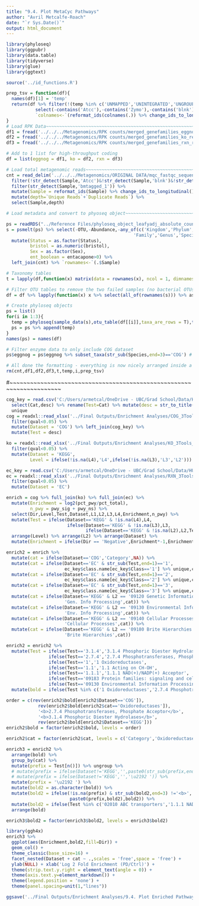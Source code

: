 ```yaml
---
title: "9.4. Plot MetaCyc Pathways"
author: "Avril Metcalfe-Roach"
date: "`r Sys.Date()`"
output: html_document
---
```


```r
library(phyloseq)
library(ggpubr)
library(data.table)
library(tidyverse)
library(glue)
library(ggtext)

source('../id_functions.R')

prep_tsv = function(df){
  names(df)[1] = 'temp'
  return(df %>% filter(!(temp %in% c('UNMAPPED','UNINTEGRATED','UNGROUPED'))) %>% column_to_rownames('temp') %>%
           select(-contains('Atcc'),-contains('Zymo'),-contains('blnk')) %>%
           `colnames<-`(reformat_ids(colnames(.)) %>% change_ids_to_longitudinal()))
}
# Load RPK Data~~~~~~~~~~~~~~~~~~~~~~~~~~~~~~~~~~~~~~~~~~~~~~~~~~~~~~~~~~~~~~~
df1 = fread('../../../Metagenomics/RPK counts/merged_genefamilies_eggnog_renamed_unstratified.tsv') %>% prep_tsv()
df2 = fread('../../../Metagenomics/RPK counts/merged_genefamilies_ko_renamed_unstratified.tsv') %>% prep_tsv()
df3 = fread('../../../Metagenomics/RPK counts/merged_genefamilies_rxn_renamed_unstratified.tsv') %>% prep_tsv()

# Add to 1 list for high-throughput coding
df = list(eggnog = df1, ko = df2, rxn = df3)

# Load total metagenomic reads~~~~~~~~~~~~~~~~~~~~~~~~~~~~~~~~~~~~~~~~~~~~~~~
cnt = read_delim('../../../Metagenomics/ORIGINAL DATA/mqc_fastqc_sequence_counts_plot_1.txt') %>%
  filter(!str_detect(Sample,'Atcc')&!str_detect(Sample,'blnk')&!str_detect(Sample,'Zymo')) %>% 
  filter(str_detect(Sample,'bmtagged_1')) %>% 
  mutate(Sample = reformat_ids(Sample) %>% change_ids_to_longitudinal()) %>%
  mutate(depth=`Unique Reads`+`Duplicate Reads`) %>%
  select(Sample,depth)

# Load metadata and convert to phyoseq object~~~~~~~~~~~~~~~~~~~~~~~~~~~~~~~~~~~

ps = readRDS("../Reference Files/phyloseq_object_leafyadj_absolute_counts.rds")
s = psmelt(ps) %>% select(-OTU,-Abundance,-any_of(c('Kingdom','Phylum','Class','Order',
                                                'Family','Genus','Species'))) %>% unique() %>% 
  mutate(Status = as.factor(Status),
         bristol = as.numeric(bristol),
         Sex = as.factor(Sex),
         ent_boolean = entacapone>0) %>% 
  left_join(cnt) %>% `rownames<-`(.$Sample)

# Taxonomy tables
t = lapply(df,function(x) matrix(data = rownames(x), ncol = 1, dimnames = list(rownames(x),'Species')))

# Filter OTU tables to remove the two failed samples (no bacterial OTUs)
df = df %>% lapply(function(x) x %>% select(all_of(rownames(s))) %>% as.matrix)

# Create phyloseq objects
ps = list()
for(i in 1:3){
  temp = phyloseq(sample_data(s),otu_table(df[[i]],taxa_are_rows = T),tax_table(t[[i]]))
  ps = ps %>% append(temp)
}
names(ps) = names(df)

# Filter enzyme data to only include COG dataset
ps$eggnog = ps$eggnog %>% subset_taxa(str_sub(Species,end=3)=='COG') # COG only

# All done the formatting - everything is now nicely arranged inside a list of phyloseq objects!
rm(cnt,df1,df2,df3,t,temp,i,prep_tsv)
```

#\~\~\~\~\~\~\~\~\~\~\~\~\~\~\~\~\~\~\~\~\~\~\~\~\~\~\~\~\~\~\~\~\~\~\~\~\~\~\~\~\~\~\~\~\~\~\~\~\~\~\~\~\~\~\~\~\~\~\~\~\~\~\~\~\~\~\~\~\~

```r
cog_key = read.csv('C:/Users/armetcal/OneDrive - UBC/Grad School/Data/HUMAN COHORT/PD Functional Analysis/Reference Files/COG_key.csv') %>% 
  select(Cat,desc) %>% rename(Test=Cat) %>% mutate(desc = str_to_title(desc)) %>% 
  unique
cog = readxl::read_xlsx('../Final Outputs/Enrichment Analyses/COG_3Tools_COGonly.xlsx',sheet='All Results p<0.1') %>% 
  filter(qval<0.05) %>% 
  mutate(Dataset = 'COG') %>% left_join(cog_key) %>% 
  mutate(Test = desc)

ko = readxl::read_xlsx('../Final Outputs/Enrichment Analyses/KO_3Tools_allsig.xlsx',sheet='KEGG') %>% 
  filter(qval<0.05) %>% 
  mutate(Dataset = 'KEGG',
         Level = ifelse(!is.na(L4),'L4',ifelse(!is.na(L3),'L3','L2')))

ec_key = read.csv('C:/Users/armetcal/OneDrive - UBC/Grad School/Data/HUMAN COHORT/PD Functional Analysis/Reference Files/EC_key.csv')
ec = readxl::read_xlsx('../Final Outputs/Enrichment Analyses/RXN_3Tools.xlsx',sheet='All Results p<0.1') %>% 
  filter(qval<0.05) %>% 
  mutate(Dataset = 'EC')

enrich = cog %>% full_join(ko) %>% full_join(ec) %>% 
  mutate(Enrichment = log2(pct_pwy/pct_total),
         n_pwy = pwy_sig + pwy_ns) %>% 
  select(Dir,Level,Test,Dataset,L1,L2,L3,L4,Enrichment,n_pwy) %>% 
  mutate(Test = ifelse(Dataset=='KEGG' & !is.na(L4),L4,
                       ifelse(Dataset=='KEGG' & !is.na(L3),L3,
                              ifelse(Dataset=='KEGG' & !is.na(L2),L2,Test)))) %>% 
  arrange(Level) %>% arrange(L2) %>% arrange(Dataset) %>% 
  mutate(Enrichment = ifelse(Dir == 'Negative',Enrichment*-1,Enrichment))

```

```r
enrich2 = enrich %>% 
  mutate(cat = ifelse(Dataset=='COG','Category',NA)) %>% 
  mutate(cat = ifelse(Dataset=='EC' & str_sub(Test,end=1)=='1',
                      ec_key$class.name[ec_key$Class=='1'] %>% unique,cat)) %>% 
  mutate(cat = ifelse(Dataset=='EC' & str_sub(Test,end=1)=='2',
                      ec_key$class.name[ec_key$Class=='2'] %>% unique,cat)) %>% 
  mutate(cat = ifelse(Dataset=='EC' & str_sub(Test,end=1)=='3',
                      ec_key$class.name[ec_key$Class=='3'] %>% unique,cat)) %>% 
  mutate(cat = ifelse(Dataset=='KEGG' & L2 == '09120 Genetic Information Processing',
                      'Gen. Info Processing',cat)) %>% 
  mutate(cat = ifelse(Dataset=='KEGG' & L2 == '09130 Environmental Information Processing',
                      'Env. Info Processing',cat)) %>% 
  mutate(cat = ifelse(Dataset=='KEGG' & L2 == '09140 Cellular Processes',
                      'Cellular Processes',cat)) %>% 
  mutate(cat = ifelse(Dataset=='KEGG' & L2 == '09180 Brite Hierarchies',
                      'Brite Hierarchies',cat))

enrich2 = enrich2 %>% 
  mutate(Test = ifelse(Test=='3.1.4','3.1.4 Phosphoric Diester Hydrolases',
                ifelse(Test=='2.7.4','2.7.4 Phosphotransferases, Phosphate Acceptor',
                ifelse(Test=='1','1 Oxidoreductases',
                ifelse(Test=='1.1','1.1 Acting on CH-OH',
                ifelse(Test=='1.1.1','1.1.1 NAD(+)/NADP(+) Acceptor',
                ifelse(Test=='09183 Protein families: signaling and cellular processes','09183 Signaling/Cellular Processes',
                ifelse(Test=='09130 Environmental Information Processing','09130 Env. Info Processing',Test)))))))) %>% 
  mutate(bold = ifelse(Test %in% c('1 Oxidoreductases','2.7.4 Phosphotransferases, Phosphate Acceptor','3.1.4 Phosphoric Diester Hydrolases','09122 Translation','09130 Env. Info Processing','09142 Cell motility','09183 Signaling/Cellular Processes','Signal Transduction Mechanisms','Cell Motility','Carbohydrate Transport And Metabolism'),glue("<b>{Test}</b>"),Test))

order = c(rev(enrich2$bold[enrich2$Dataset=='COG']),
            rev(enrich2$bold[enrich2$cat=='Oxidoreductases']),
            '<b>2.7.4 Phosphotransferases, Phosphate Acceptor</b>',
            '<b>3.1.4 Phosphoric Diester Hydrolases</b>',
            rev(enrich2$bold[enrich2$Dataset=='KEGG']))
enrich2$bold = factor(enrich2$bold, levels = order)

enrich2$cat = factor(enrich2$cat, levels = c('Category','Oxidoreductases','Transferases','Hydrolases',sort(enrich2$cat[enrich2$Dataset=='KEGG'] %>% unique)))
```

```r
enrich3 = enrich2 %>% 
  arrange(bold) %>%
  group_by(cat) %>% 
  mutate(prefix = Test[n()]) %>% ungroup %>% 
  # mutate(prefix = ifelse(Dataset!='KEGG','',paste0(str_sub(prefix,end=5),' \u2192 '))) %>% 
  # mutate(prefix = ifelse(Dataset!='KEGG','','\u2192 ')) %>% 
  mutate(prefix = '\u2192 ') %>% 
  mutate(bold2 = as.character(bold)) %>% 
  mutate(bold2 = ifelse(!is.na(prefix) & str_sub(bold2,end=3) !='<b>',
                        paste0(prefix,bold2),bold2)) %>% 
  mutate(bold2 = ifelse(Test %in% c('02010 ABC transporters','1.1.1 NAD(+)/NADP(+) Acceptor'),paste0(prefix,bold2),bold2)) %>% 
  arrange(bold)

enrich3$bold2 = factor(enrich3$bold2, levels = enrich3$bold2)
```

```r
library(ggh4x)
enrich3 %>%
  ggplot(aes(Enrichment,bold2,fill=Dir)) +
  geom_col() +
  theme_classic(base_size=16) +
  facet_nested(Dataset + cat ~ .,scales = 'free',space = 'free') +
  ylab(NULL) + xlab('Log 2 Fold Enrichment (PD/Ctrl)') +
  theme(strip.text.y.right = element_text(angle = 0)) +
  theme(axis.text.y=element_markdown()) +
  theme(legend.position = 'none') +
  theme(panel.spacing=unit(1,"lines"))

ggsave('../Final Outputs/Enrichment Analyses/9.4. Plot Enriched Pathways - 3 Tools.jpeg',height=8, width = 12)
```
